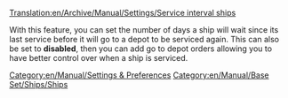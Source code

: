 [[Translation:en/Archive/Manual/Settings/Service interval ships]]


With this feature, you can set the number of days a ship will wait since its last service before it will go to a depot to be serviced again. This can also be set to '''disabled''', then you can add go to depot orders allowing you to have better control over when a ship is serviced.
[[Category:en/Manual/Settings & Preferences]]
[[Category:en/Manual/Base Set/Ships/Ships]]
{{en/Manual/Base Set/Industries/Stub}}